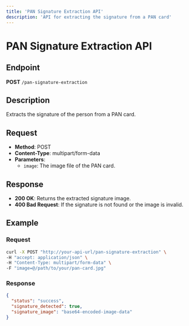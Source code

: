```yaml
---
title: 'PAN Signature Extraction API'
description: 'API for extracting the signature from a PAN card'
---
```


# PAN Signature Extraction API

## Endpoint

**POST** `/pan-signature-extraction`

## Description

Extracts the signature of the person from a PAN card.

## Request

- **Method**: POST
- **Content-Type**: multipart/form-data
- **Parameters**:
  - `image`: The image file of the PAN card.

## Response

- **200 OK**: Returns the extracted signature image.
- **400 Bad Request**: If the signature is not found or the image is invalid.

## Example

### Request

```bash
curl -X POST "http://your-api-url/pan-signature-extraction" \
-H "accept: application/json" \
-H "Content-Type: multipart/form-data" \
-F "image=@/path/to/your/pan-card.jpg"
```

### Response

```json
{
  "status": "success",
  "signature_detected": true,
  "signature_image": "base64-encoded-image-data"
}
``` 
